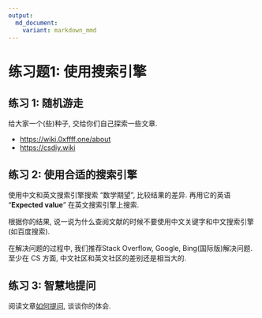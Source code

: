 ```yaml
---
output: 
  md_document:
    variant: markdown_mmd
---
```


# 练习题1: 使用搜索引擎

## 练习 1: 随机游走

给大家一个(些)种子, 交给你们自己探索一些文章.

-   <https://wiki.0xffff.one/about>
-   <https://csdiy.wiki>

## 练习 2: 使用合适的搜索引擎

使用中文和英文搜索引擎搜索 "数学期望", 比较结果的差异. 再用它的英语 "**Expected value**" 在英文搜索引擎上搜索.

根据你的结果, 说一说为什么查阅文献的时候不要使用中文关键字和中文搜索引擎(如百度搜索).

在解决问题的过程中, 我们推荐Stack Overflow, Google, Bing(国际版)解决问题. 至少在 CS 方面, 中文社区和英文社区的差别还是相当大的.

## 练习 3: 智慧地提问

阅读文章[如何提问](https://github.com/ryanhanwu/How-To-Ask-Questions-The-Smart-Way/blob/main/README-zh_CN.md), 谈谈你的体会.
